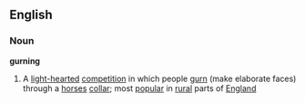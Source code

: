==English==
===Noun===
'''gurning'''
#A [[light-hearted]] [[competition]] in which people [[gurn]] (make elaborate faces) through a [[horse]]s [[collar]]; most [[popular]] in [[rural]] parts of [[England]]